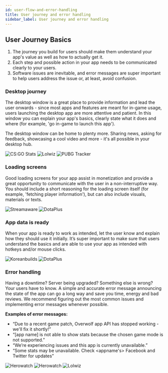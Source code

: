 ```yaml
---
id: user-flow-and-error-handling
title: User journey and error handling
sidebar_label: User journey and error handling
---
```


## User Journey Basics

1. The journey you build for users should make them understand your app's value as well as how to actually get it.
2. Each step and possible action in your app needs to be communicated clearly to your users.
3. Software issues are inevitable, and error messages are super important to help users address the issue or, at least, avoid confusion.

### Desktop journey

The desktop window is a great place to provide information and lead the user onwards - since most apps and features are meant for in-game usage, users launching the desktop app are more attentive and patient. In this window you can explain your app's basics, clearly state what it does and where (for example, 'go in-game to launch this app'). 

The desktop window can be home to plenty more. Sharing news, asking for feedback, showcasing a cool video and more - it's all possible in your desktop hub. 


<ImageSlider>
  <img src={require('../assets/User-flow-and-error-handling/csgo-stats-desktop-mode.jpg').default} alt="CS:GO Stats" />
  <img src={require('../assets/User-flow-and-error-handling/LoLwiz-Home.jpg').default} alt="Lolwiz" />
  <img src={require('../assets/User-flow-and-error-handling/PUBG-Tracker-home.jpg').default} alt="PUBG Tracker" />
</ImageSlider>

### Loading screens

Good loading screens for your app assist in monetization and provide a great opportunity to communicate with the user in a non-interruptive way. You should include a short reasoning for the loading screen itself (for example, 'fetching player information'), but can also include visuals, materials or texts. 


<ImageSlider>
  <img src={require('../assets/User-flow-and-error-handling/streamaware-loading-data.jpg').default} alt="Streamaware" />
  <img src={require('../assets/User-flow-and-error-handling/dotaplus-loading.png').default} alt="DotaPlus" />
</ImageSlider>

### App data is ready

When your app is ready to work as intended, let the user know and explain how they should use it initially. It’s super important to make sure that users understand the basics and are able to use your app as intended with hotkeys and/or mouse clicks.

<ImageSlider>
  <img src={require('../assets/User-flow-and-error-handling/koreanbuilds-loading-stats.jpg').default} alt="Koreanbuilds" />
  <img src={require('../assets/User-flow-and-error-handling/DotaPlus-ready.png').default} alt="DotaPlus" />
</ImageSlider>

### Error handling

Having a downtime? Server being upgraded? Something else is wrong? Your users have to know. A simple and accurate error message announcing the state of the app can go a long way and save you time, energy and bad reviews. We recommend figuring out the most common issues and implementing error messages whenever possible. 

**Examples of error messages:**

* “Due to a recent game patch, Overwolf app API has stopped working - we'll fix it shortly!”
* “[app name] is not able to show stats because the chosen game mode is not supported.”
* “We’re experiencing issues and this app is currently unavailable.”
* “Some stats may be unavailable. Check <appname's> Facebook and Twitter for updates”

<ImageSlider>
  <img src={require('../assets/User-flow-and-error-handling/error-herowatch2.jpg').default} alt="Herowatch" />
  <img src={require('../assets/User-flow-and-error-handling/error-herowatch.jpg').default} alt="Herowatch" />
  <img src={require('../assets/User-flow-and-error-handling/error-lolwiz.jpg').default} alt="Lolwiz" />
</ImageSlider>
